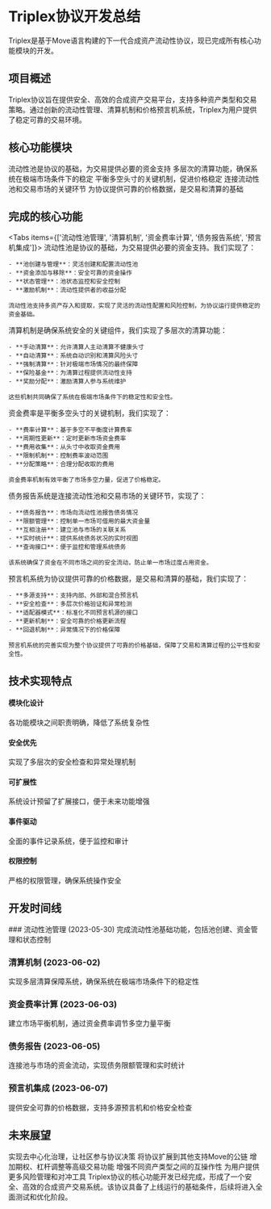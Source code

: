 
# Triplex协议开发总结

<Callout type="info">
  Triplex是基于Move语言构建的下一代合成资产流动性协议，现已完成所有核心功能模块的开发。
</Callout>

## 项目概述

Triplex协议旨在提供安全、高效的合成资产交易平台，支持多种资产类型和交易策略。通过创新的流动性管理、清算机制和价格预言机系统，Triplex为用户提供了稳定可靠的交易环境。

## 核心功能模块

<Cards>
  <Card title="流动性池管理" href="/pool">
    流动性池是协议的基础，为交易提供必要的资金支持
  </Card>
  <Card title="清算机制" href="/liquidation">
    多层次的清算功能，确保系统在极端市场条件下的稳定
  </Card>
  <Card title="资金费率计算" href="/funding_rate">
    平衡多空头寸的关键机制，促进价格稳定
  </Card>
  <Card title="债务报告系统" href="/debt_report">
    连接流动性池和交易市场的关键环节
  </Card>
  <Card title="预言机集成" href="/oracle">
    为协议提供可靠的价格数据，是交易和清算的基础
  </Card>
</Cards>

## 完成的核心功能

<Tabs items={['流动性池管理', '清算机制', '资金费率计算', '债务报告系统', '预言机集成']}>
  <Tab>
    流动性池是协议的基础，为交易提供必要的资金支持。我们实现了：
    
    - **池创建与管理**：灵活创建和配置流动性池
    - **资金添加与移除**：安全可靠的资金操作
    - **状态管理**：池状态监控和安全控制
    - **激励机制**：流动性提供者的收益分配
    
    流动性池支持多资产存入和提取，实现了灵活的流动性配置和风险控制，为协议运行提供稳定的资金基础。
  </Tab>
  <Tab>
    清算机制是确保系统安全的关键组件，我们实现了多层次的清算功能：
    
    - **手动清算**：允许清算人主动清算不健康头寸
    - **自动清算**：系统自动识别和清算风险头寸
    - **强制清算**：针对极端市场情况的最终保障
    - **保险基金**：为清算过程提供流动性支持
    - **奖励分配**：激励清算人参与系统维护
    
    这些机制共同确保了系统在极端市场条件下的稳定性和安全性。
  </Tab>
  <Tab>
    资金费率是平衡多空头寸的关键机制，我们实现了：
    
    - **费率计算**：基于多空不平衡度计算费率
    - **周期性更新**：定时更新市场资金费率
    - **费用收集**：从头寸中收取资金费用
    - **限制机制**：控制费率波动范围
    - **分配策略**：合理分配收取的费用
    
    资金费率机制有效平衡了市场多空力量，促进了价格稳定。
  </Tab>
  <Tab>
    债务报告系统是连接流动性池和交易市场的关键环节，实现了：
    
    - **债务报告**：市场向流动性池报告债务情况
    - **限额管理**：控制单一市场可借用的最大资金量
    - **互相注册**：建立池与市场的关联关系
    - **实时统计**：提供系统债务状况的实时视图
    - **查询接口**：便于监控和管理系统债务
    
    该系统确保了资金在不同市场之间的安全流动，防止单一市场过度占用资金。
  </Tab>
  <Tab>
    预言机系统为协议提供可靠的价格数据，是交易和清算的基础，我们实现了：
    
    - **多源支持**：支持内部、外部和混合预言机
    - **安全检查**：多层次价格验证和异常检测
    - **适配器模式**：标准化不同预言机源的接口
    - **更新机制**：安全可靠的价格更新流程
    - **回退机制**：异常情况下的价格保障
    
    预言机系统的完善实现为整个协议提供了可靠的价格基础，保障了交易和清算过程的公平性和安全性。
  </Tab>
</Tabs>

## 技术实现特点

<div className="grid grid-cols-2 gap-4 mt-4">
  <div className="rounded-lg border border-gray-200 p-4">
    <h4 className="font-bold">模块化设计</h4>
    <p>各功能模块之间职责明确，降低了系统复杂性</p>
  </div>
  <div className="rounded-lg border border-gray-200 p-4">
    <h4 className="font-bold">安全优先</h4>
    <p>实现了多层次的安全检查和异常处理机制</p>
  </div>
  <div className="rounded-lg border border-gray-200 p-4">
    <h4 className="font-bold">可扩展性</h4>
    <p>系统设计预留了扩展接口，便于未来功能增强</p>
  </div>
  <div className="rounded-lg border border-gray-200 p-4">
    <h4 className="font-bold">事件驱动</h4>
    <p>全面的事件记录系统，便于监控和审计</p>
  </div>
  <div className="rounded-lg border border-gray-200 p-4 col-span-2">
    <h4 className="font-bold">权限控制</h4>
    <p>严格的权限管理，确保系统操作安全</p>
  </div>
</div>

## 开发时间线

<Steps>
  ### 流动性池管理 (2023-05-30)
  完成流动性池基础功能，包括池创建、资金管理和状态控制
  
  ### 清算机制 (2023-06-02)
  实现多层清算保障系统，确保系统在极端市场条件下的稳定性
  
  ### 资金费率计算 (2023-06-03)
  建立市场平衡机制，通过资金费率调节多空力量平衡
  
  ### 债务报告 (2023-06-05)
  连接池与市场的资金流动，实现债务限额管理和实时统计
  
  ### 预言机集成 (2023-06-07)
  提供安全可靠的价格数据，支持多源预言机和价格安全检查
</Steps>

## 未来展望

<Cards>
  <Card title="治理机制">
    实现去中心化治理，让社区参与协议决策
  </Card>
  <Card title="多链部署">
    将协议扩展到其他支持Move的公链
  </Card>
  <Card title="高级交易功能">
    增加期权、杠杆调整等高级交易功能
  </Card>
  <Card title="跨资产互操作">
    增强不同资产类型之间的互操作性
  </Card>
  <Card title="风险管理工具">
    为用户提供更多风险管理和对冲工具
  </Card>
</Cards>

<Callout type="success" className="mt-8">
  Triplex协议的核心功能开发已经完成，形成了一个安全、高效的合成资产交易系统。该协议具备了上线运行的基础条件，后续将进入全面测试和优化阶段。
</Callout> 